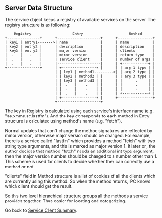 ==Server Data Structure==

The service object keeps a registry of available services on the server.  The registry structure is as following:

     Registry                   Entry                     Method
 +---------------+      +--------------------+      +----------------+
 | key1 | entry1------->| name               |      | name           |
 | key2 | entry2 |      | description        |      | description    |
 | key3 | entry3 |      | major version      |      | clients        |
 |  .   |   .    |      | minor version      |      | return type    |
 |  .   |   .    |      | service client     |      | number of args |
 |  .   |   .    |      |--------------------|      | +------------+ |
 +---------------+      | +----------------+ |      | | arg 1 type | |
                        | | key1 | method1--------->| | arg 2 type | |
                        | | key2 | method2 | |      | | arg 3 type | |
                        | | key3 | method3 | |      | |      .     | |
                        | |  .   |    .    | |      | |      .     | |
                        | |  .   |    .    | |      | |      .     | |
                        | |  .   |    .    | |      | +------------+ |
                        | +----------------+ |      +----------------+
                        +--------------------+

The key in Registry is calculated using each service's interface name (e.g. "se.xmms.sc.lastfm").  And the key corresponds to each method in Entry structure is calculated using method's name (e.g. "fetch").

Normal updates that don't change the method signatures are reflected by minor version, otherwise major version should be changed.  For example, there is a service called "lastfm" which provides a method "fetch" with two string type arguments, and this is marked as major version 1.  If later on, the author decides that method "fetch" needs an additional int type argument, then the major version number should be changed to a number other than 1.  This scheme is used for clients to decide whether they can correctly use a method or not.

"clients" field in Method structure is a list of cookies of all the clients which are currently using this method.  So when the method returns, IPC knows which client should get the result.

So this two level hierarchical structure groups all the methods a service provides together.  Thus easier for locating and categorizing.


Go back to [[Summer of Code 2007/Service Clients|Service Client Summary]].